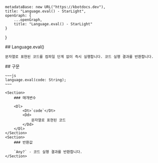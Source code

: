 
    metadataBase: new URL("https://kbotdocs.dev"),
    title: "Language.eval() - StarLight",
    openGraph: {
        ...openGraph,
        title: "Language.eval() - StarLight"
    }
}

<Section>
    ## Language.eval()

    문자열로 표현된 코드를 컴파일 단계 없이 즉시 실행합니다. 코드 실행 결과를 반환합니다.
</Section>
<Section>
    ## 구문

    ~~~js
    language.eval(code: String);
    ~~~

    <Section>
        ### 매개변수

        <Dl>
            <Dt>`code`</Dt>
            <Dd>
                문자열로 표현된 코드
            </Dd>
        </Dl>
    </Section>
    <Section>
        ### 반환값

        `Any?` - 코드 실행 결과를 반환합니다.
    </Section>
</Section>